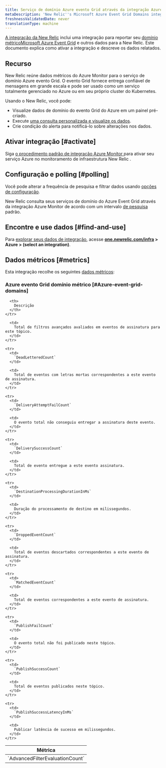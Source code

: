 ```yaml
---
title: Serviço de domínio Azure evento Grid através da integração Azure Monitor
metaDescription: 'New Relic''s Microsoft Azure Event Grid Domains integration: what data it reports and how to enable it.'
freshnessValidatedDate: never
translationType: machine
---
```


[A integração da New Relic](/docs/infrastructure/introduction-infra-monitoring) inclui uma integração para reportar seu [domínio métricoMicrosoft Azure Event Grid](https://learn.microsoft.com/en-us/azure/event-grid/event-domains) e outros dados para a New Relic. Este documento explica como ativar a integração e descreve os dados relatados.

## Recurso

New Relic reúne dados métricos do Azure Monitor para o serviço de domínio Azure evento Grid. O evento Grid fornece entrega confiável de mensagens em grande escala e pode ser usado como um serviço totalmente gerenciado no Azure ou em seu próprio cluster do Kubernetes.

Usando o New Relic, você pode:

* Visualize dados de domínio do evento Grid do Azure em um painel pré-criado.
* Execute [uma consulta personalizada e visualize os dados](/docs/infrastructure/integrations-getting-started/getting-started/use-integration-data-new-relic-insights).
* Crie condição do alerta para notificá-lo sobre alterações nos dados.

## Ativar integração [#activate]

Siga [o procedimento padrão de integração Azure Monitor ](/docs/infrastructure/microsoft-azure-integrations/azure-integrations-list/azure-monitor)para ativar seu serviço Azure no monitoramento de infraestrutura New Relic .

## Configuração e polling [#polling]

Você pode alterar a frequência de pesquisa e filtrar dados usando [opções de configuração](/docs/infrastructure/microsoft-azure-integrations/azure-integrations-list/azure-monitor/#settings).

New Relic consulta seus serviços de domínio do Azure Event Grid através da integração Azure Monitor de acordo com um intervalo [de pesquisa](/docs/infrastructure/microsoft-azure-integrations/azure-integrations-list/azure-monitor/#settings) padrão.

## Encontre e use dados [#find-and-use]

Para [explorar seus dados de integração](/docs/infrastructure/integrations/find-use-infrastructure-integration-data), acesse <DNT>**[one.newrelic.com/infra](https://one.newrelic.com/infra) &gt; Azure &gt; (select an integration)**</DNT>.

## Dados métricos [#metrics]

Esta integração recolhe os seguintes [dados métricos](/docs/infrastructure/integrations-getting-started/getting-started/understand-integration-data-data-types#metric):

### Azure evento Grid domínio métrico [#Azure-event-grid-domains]

<table>
  <thead>
    <tr>
      <th style={{ width: "300px" }}>
        Métrica
      </th>

      <th>
        Descrição
      </th>
    </tr>
  </thead>

  <tbody>
    <tr>
      <td>
        `AdvancedFilterEvaluationCount`
      </td>

      <td>
        Total de filtros avançados avaliados em eventos de assinatura para este tópico.
      </td>
    </tr>

    <tr>
      <td>
        `DeadLetteredCount`
      </td>

      <td>
        Total de eventos com letras mortas correspondentes a este evento de assinatura.
      </td>
    </tr>

    <tr>
      <td>
        `DeliveryAttemptFailCount`
      </td>

      <td>
        O evento total não conseguiu entregar a assinatura deste evento.
      </td>
    </tr>

    <tr>
      <td>
        `DeliverySuccessCount`
      </td>

      <td>
        Total de evento entregue a este evento assinatura.
      </td>
    </tr>

    <tr>
      <td>
        `DestinationProcessingDurationInMs`
      </td>

      <td>
        Duração do processamento de destino em milissegundos.
      </td>
    </tr>

    <tr>
      <td>
        `DroppedEventCount`
      </td>

      <td>
        Total de eventos descartados correspondentes a este evento de assinatura.
      </td>
    </tr>

    <tr>
      <td>
        `MatchedEventCount`
      </td>

      <td>
        Total de eventos correspondentes a este evento de assinatura.
      </td>
    </tr>

    <tr>
      <td>
        `PublishFailCount`
      </td>

      <td>
        O evento total não foi publicado neste tópico.
      </td>
    </tr>

    <tr>
      <td>
        `PublishSuccessCount`
      </td>

      <td>
        Total de eventos publicados neste tópico.
      </td>
    </tr>

    <tr>
      <td>
        `PublishSuccessLatencyInMs`
      </td>

      <td>
        Publicar latência de sucesso em milissegundos.
      </td>
    </tr>
  </tbody>
</table>